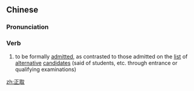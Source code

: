==Chinese==
{{zh-forms}}

===Pronunciation===
{{zh-pron
|m=zhèngqǔ
|mn=qz,xm:chèng-chhú/zz:chèng-chhí/qz,xm:chiàⁿ-chhú/zz:chiàⁿ-chhí
|cat=v
}}

===Verb===
{{zh-verb}}

# to be formally [[admit]]ted, as contrasted to those admitted on the [[list]] of [[alternative]] [[candidate]]s (said of students, etc. through entrance or qualifying examinations)

[[zh:正取]]